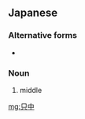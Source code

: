 ==Japanese==
{{ja-kanjitab|只|中}}

===Alternative forms===
* {{l|ja|直中}}

===Noun===
{{ja-noun|ただなか}}

# middle

[[mg:只中]]